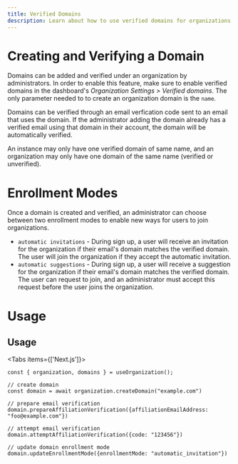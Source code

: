 ```yaml
---
title: Verified Domains
description: Learn about how to use verified domains for organizations
---
```


# Creating and Verifying a Domain

Domains can be added and verified under an organization by administrators. In order to enable this feature, make sure to enable verified domains in the dashboard's _Organization Settings > Verified domains_. The only parameter needed to to create an organization domain is the `name`.

Domains can be verified through an email verfication code sent to an email that uses the domain. If the administrator adding the domain already has a verified email using that domain in their account, the domain will be automatically verified.

An instance may only have one verified domain of same name, and an organization may only have one domain of the same name (verified or unverified).

# Enrollment Modes

Once a domain is created and verified, an administrator can choose between two enrollment modes to enable new ways for users to join organizations.

- `automatic invitations` - During sign up, a user will receive an invitation for the organization if their email's domain matches the verified domain. The user will join the organization if they accept the automatic invitation.
- `automatic suggestions` - During sign up, a user will receive a suggestion for the organization if their email's domain matches the verified domain. The user can request to join, and an administrator must accept this request before the user joins the organization.

# Usage

## Usage

<Tabs items={['Next.js']}>

<Tab>

```tsx copy
const { organization, domains } = useOrganization();

// create domain
const domain = await organization.createDomain("example.com")

// prepare email verification
domain.prepareAffiliationVerification({affiliationEmailAddress: "foo@example.com"})

// attempt email verification
domain.attemptAffiliationVerification({code: "123456"})

// update domain enrollment mode
domain.updateEnrollmentMode({enrollmentMode: "automatic_invitation"})
```

</Tab>
</Tabs>
